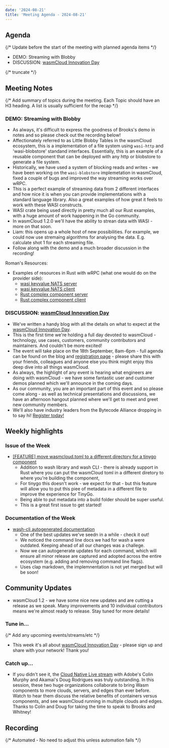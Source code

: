 ```yaml
---
date: '2024-08-21'
title: 'Meeting Agenda - 2024-08-21'
---
```


## Agenda

{/* Update before the start of the meeting with planned agenda items */}

- DEMO: Streaming with Blobby
- DISCUSSION: [wasmCloud Innovation Day](https://wasmcloud.com/innovation-day)

{/* truncate */}

## Meeting Notes

{/* Add summary of topics during the meeting. Each Topic should have an H3 heading. A list is usually sufficient for the recap */}

### DEMO: Streaming with Blobby

- As always, it's difficult to express the goodness of Brooks's demo in notes and so please check out the recording below!
- Affectionately referred to as Little Blobby Tables in the wasmCloud ecosystem, this is a implementation of a file system using `wasi-http` and 'wasi-blobstore' standand interfaces. Essentially, this is an example of a reusable component that can be deployed with any http or blobstore to generate a file system.
- Historically, we have used a system of blocking reads and writes - we have been working on the `wasi-blobstore` implemetation in wasmCloud, fixed a couple of bugs and improved the way streaming works over wRPC.
- This is a perfect example of streaming data from 2 different interfaces and how nice it is when you can provide implementations with a standard language library. Also a great examples of how great it feels to work with these WASI constructs.
- WASI crate being used directly in pretty much all our Rust examples, with a huge amount of work happening in the Go community.
- In wasmCloud 1.2.0 we'll have the ability to strean data with WASI - more on that soon.
- Liam: this opens up a whole host of new possibilities. For example, we could now use stremaing algorithms for analysing the data. E.g. calculate shot 1 for each streaming file.
- Follow along with the demo and a much broader discussion in the recording!

Roman's Resources:
- Examples of resources in Rust with wRPC (what one would do on the provider side):
  - [wasi keyvalue NATS server](https://github.com/bytecodealliance/wrpc/tree/main/examples/rust/wasi-keyvalue-nats-server)
  - [wasi keyvalue NATS client](https://github.com/bytecodealliance/wrpc/tree/main/examples/rust/wasi-keyvalue-nats-client)
  - [Rust complex component server](https://github.com/bytecodealliance/wrpc/tree/main/examples/rust/complex-component-server)
  - [Rust complex component client](https://github.com/bytecodealliance/wrpc/tree/main/examples/rust/complex-component-client)

### DISCUSSION: [wasmCloud Innovation Day](https://wasmcloud.com/innovation-day)

- We've written a handy blog with all the details on what to expect at the [wasmCloud Innovation Day](https://wasmcloud.com/blog/2024-08-19-join-us-for-wasmcloud-innovation-day). 
- This is the first time we're holding a full day devoted to wasmCloud - technology, use cases, customers, community contributors and maintainers. And couldn't be more excited!
- The event will take place on the 18th September, 8am-6pm - full agenda can be found on the blog and [registration page](https://wasmcloud.com/innovation-day) - please share this with your friends, colleagues and anyone else you think might enjoy this deep dive into all things wasmCloud.
- As always, the highlight of any event is hearing what engineers are doing with wasmCloud - we have some fantastic user and customer demos planned which we'll announce in the coming days.
- As our community, you are an important part of this event and so please come along - as well as technical presentations and discussions, we have an afternoon hangout planned where we'll get to meet and greet new community members.
- We'll also have industry leaders from the Bytecode Alliance dropping in to say hi! [Register today!](https://wasmcloud.com/innovation-day)

## Weekly highlights

### Issue of the Week

- [[FEATURE] move wasmcloud.toml to a different directory for a tinygo component](https://github.com/wasmCloud/wasmCloud/issues/2757)
  - Addition to wash library and wash CLI - there is already support in Rust where you can put the wasmCloud toml in a different diretory to where you're building the component,
  - For tinygo this doesn't work - we expect for that - but this feature will allow you to put this piee of metadata in a different file to improve the experience for TinyGo.
  - Being able to put metadata into a build folder should be super useful.
  - This is a great first issue to get started!

### Documentation of the Week

- [wash-cli autogenerated documentation](https://wasmcloud.com/docs/cli/wash)
  - One of the best updates we've seedn in a while - check it out!
  - We noticed the command line docs we had for wash a were outdated. Keeping ahead of all our changes was a challege.
  - Now we can autogenerate updates for each command, which will ensure all minor release are captured and adopted across the entire ecosystem (e.g. adding and removing command line flags).
  - Uses clap markdown, the implemnentation is not yet merged but will be soon!

## Community Updates

- wasmCloud 1.2 - we have some nice new updates and are cutting a release as we speak. Many improvements and 10 individual contributors means we're almost ready to release. Stay tuned for more details!

### Tune in…

{/* Add any upcoming events/streams/etc */}

- This week it's all about [wasmCloud Innovation Day](https://wasmcloud.com/innovation-day) - please sign up and share with your network! Thank you!

### Catch up…

- If you didn't see it, the [Cloud Native Live stream](https://youtu.be/B1Q_Xx5i6Ek) with Adobe's Colin Murphy and Akamai's Doug Rodrigues was truly outstanding. In this session, these two huge organizations collaborate to bring Wasm components to more clouds, servers, and edges than ever before. Watch to hear them discuss the relative benefits of containers versus components, and see wasmCloud running in multiple clouds and edges. Thanks to Colin and Doug for taking the time to speak to Brooks and Whitney!

## Recording

{/* Automated - No need to adjust this unless automation fails */}

<YouTube url="https://www.youtube.com/watch?v=74uTzwzfc-c" />
